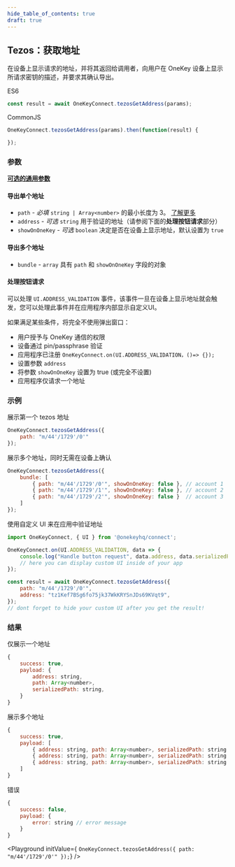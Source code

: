 ```yaml
---
hide_table_of_contents: true
draft: true
---
```



## Tezos：获取地址
在设备上显示请求的地址，并将其返回给调用者，向用户在 OneKey 设备上显示所请求密钥的描述，并要求其确认导出。

ES6
```javascript
const result = await OneKeyConnect.tezosGetAddress(params);
```

CommonJS
```javascript
OneKeyConnect.tezosGetAddress(params).then(function(result) {

});
```

### 参数
[**可选的通用参数**](./commonParams)

#### 导出单个地址

- `path` - *必填* `string | Array<number>` 的最小长度为 3。 [了解更多](./path)
- `address` - *可选* `string` 用于验证的地址（请参阅下面的**处理按钮请求**部分）
- `showOnOneKey` - *可选* `boolean` 决定是否在设备上显示地址，默认设置为 `true`

#### 导出多个地址

- `bundle` - `array` 具有 `path` 和 `showOnOneKey` 字段的对象

#### 处理按钮请求
可以处理 `UI.ADDRESS_VALIDATION` 事件，该事件一旦在设备上显示地址就会触发，您可以处理此事件并在应用程序内部显示自定义UI。

如果满足某些条件，将完全不使用弹出窗口：
- 用户授予与 OneKey 通信的权限
- 设备通过 pin/passphrase 验证
- 应用程序已注册 `OneKeyConnect.on(UI.ADDRESS_VALIDATION，()=> {});`
- 设置参数 `address`
- 将参数 `showOnOneKey` 设置为 true (或完全不设置)
- 应用程序仅请求一个地址

### 示例

展示第一个 tezos 地址

```javascript
OneKeyConnect.tezosGetAddress({
    path: "m/44'/1729'/0'"
});
```

展示多个地址，同时无需在设备上确认
```javascript
OneKeyConnect.tezosGetAddress({
    bundle: [
        { path: "m/44'/1729'/0'", showOnOneKey: false }, // account 1
        { path: "m/44'/1729'/1'", showOnOneKey: false }, // account 2
        { path: "m/44'/1729'/2'", showOnOneKey: false }  // account 3
    ]
});
```

使用自定义 UI 来在应用中验证地址
```javascript
import OneKeyConnect, { UI } from '@onekeyhq/connect';

OneKeyConnect.on(UI.ADDRESS_VALIDATION, data => {
    console.log("Handle button request", data.address, data.serializedPath);
    // here you can display custom UI inside of your app
});

const result = await OneKeyConnect.tezosGetAddress({
    path: "m/44'/1729'/0'",
    address: "tz1Kef7BSg6fo75jk37WkKRYSnJDs69KVqt9",
});
// dont forget to hide your custom UI after you get the result!
```

### 结果

仅展示一个地址
```javascript
{
    success: true,
    payload: {
        address: string,
        path: Array<number>,
        serializedPath: string,
    }
}
```

展示多个地址
```javascript
{
    success: true,
    payload: [
        { address: string, path: Array<number>, serializedPath: string }, // account 1
        { address: string, path: Array<number>, serializedPath: string }, // account 2
        { address: string, path: Array<number>, serializedPath: string }, // account 3
    ]
}
```

错误
```javascript
{
    success: false,
    payload: {
        error: string // error message
    }
}
```

<Playground
    initValue={
`OneKeyConnect.tezosGetAddress({
    path: "m/44'/1729'/0'"
});`}
/>
